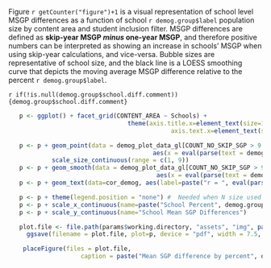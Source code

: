 
Figure `r getCounter("figure")+1` is a visual representation of school level MSGP differences as a function of school `r demog.group$label` population size by content area and student inclusion filter. MSGP differences are defined as **skip-year MSGP *minus* one-year MSGP**, and therefore positive numbers can be interpreted as showing an increase in schools' MSGP when using skip-year calculations, and vice-versa. Bubble sizes are representative of school size, and the black line is a LOESS smoothing curve that depicts the moving average MSGP difference relative to the percent `r demog.group$label`.

`r if(!is.null(demog.group$school.diff.comment)) {demog.group$school.diff.comment}`


```r
   p <- ggplot() + facet_grid(CONTENT_AREA ~ Schools) +
							   	 theme(axis.title.x=element_text(size=15), axis.title.y=element_text(size=15),
   								 			 axis.text.x=element_text(size=12), axis.text.y=element_text(size=12))

   p <- p + geom_point(data = demog_plot_data_gl[COUNT_NO_SKIP_SGP > 9 & COUNT_SKIP_SGP > 9],
   										aes(x = eval(parse(text = demog.group$school.variable)), y = Mean_Difference, size = COUNT_NO_SKIP_SGP), alpha = 0.25, colour="blue") +
            scale_size_continuous(range = c(1, 9))
   p <- p + geom_smooth(data = demog_plot_data_gl[COUNT_NO_SKIP_SGP > 9 & COUNT_SKIP_SGP > 9],
   										 aes(x = eval(parse(text = demog.group$school.variable)), y = Mean_Difference), method = "loess", se=FALSE, colour="black")
   p <- p + geom_text(data=cor_demog, aes(label=paste("r = ", eval(parse(text = paste0("cors_", tolower(demog.group$label)))), sep="")), x = 12, y = -15.5, size = 4.0, colour = "red")

   p <- p + theme(legend.position = "none") #  Needed when N size used for bubbles
   p <- p + scale_x_continuous(name=paste("School Percent", demog.group$label))
   p <- p + scale_y_continuous(name="School Mean SGP Differences")

   plot.file <- file.path(params$working.directory, "assets", "img", paste0("Skip_Year_SGP_Comp_SGP_x_", demog.group$label, ".pdf"))
	 ggsave(filename = plot.file, plot=p, device = "pdf", width = 7.5, height = 6, units = "in")
```

```r
	placeFigure(files = plot.file,
			        caption = paste("Mean SGP difference by percent", demog.group$label, "by content area and student inclusion filter"))
```
